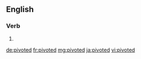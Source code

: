 ==English==

===Verb===
{{head|en|verb form}}

# {{en-past of|pivot}}

[[de:pivoted]]
[[fr:pivoted]]
[[mg:pivoted]]
[[ja:pivoted]]
[[vi:pivoted]]